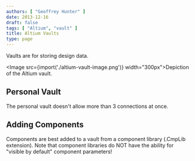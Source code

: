 ```yaml
---
authors: [ "Geoffrey Hunter" ]
date: 2013-12-16
draft: false
tags: [ "Altium", "vault" ]
title: Altium Vaults
type: page
---
```



Vaults are for storing design data.

<Image src={import('./altium-vault-image.png')} width="300px">Depiction of the Altium vault.</Image>

## Personal Vault

The personal vault doesn't allow more than 3 connections at once.

## Adding Components

Components are best added to a vault from a component library (.CmpLib extension). Note that component libraries do NOT have the ability for "visible by default" component parameters!
